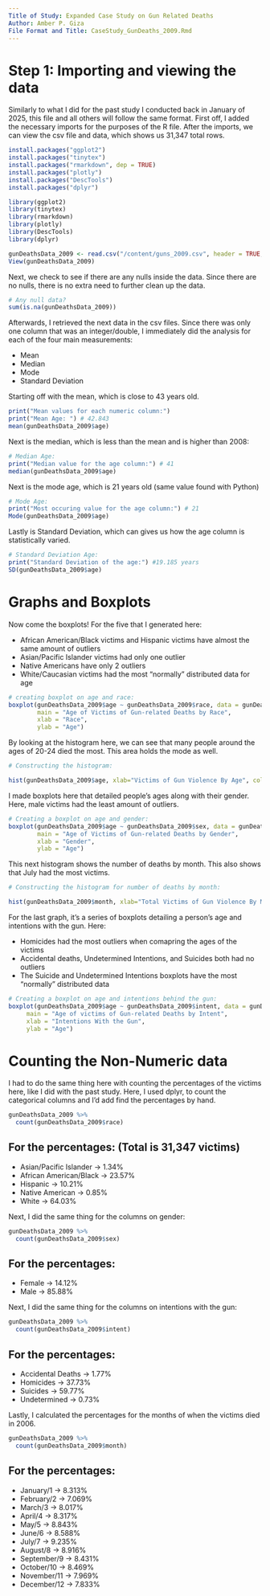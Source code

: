 ---
Title of Study: Expanded Case Study on Gun Related Deaths 
Author: Amber P. Giza
File Format and Title: CaseStudy_GunDeaths_2009.Rmd
---

# Step 1: Importing and viewing the data

Similarly to what I did for the past study I conducted back in January of 2025, 
this file and all others will follow the same format. First off, I added the necessary 
imports for the purposes of the R file. After the imports, we can view the csv file 
and data, which shows us 31,347 total rows. 

```{r}
install.packages("ggplot2")
install.packages("tinytex")
install.packages("rmarkdown", dep = TRUE)
install.packages("plotly")
install.packages("DescTools")
install.packages("dplyr")

library(ggplot2)
library(tinytex)
library(rmarkdown)
library(plotly)
library(DescTools)
library(dplyr)

gunDeathsData_2009 <- read.csv("/content/guns_2009.csv", header = TRUE, sep = ",")
View(gunDeathsData_2009)
```

Next, we check to see if there are any nulls inside the data. Since there are no nulls,
there is no extra need to further clean up the data.

```{r}
# Any null data?
sum(is.na(gunDeathsData_2009))
```

Afterwards, I retrieved the next data in the csv files. Since there was only one column
that was an integer/double, I immediately did the analysis for each of the four main measurements:

* Mean
* Median
* Mode
* Standard Deviation

Starting off with the mean, which is close to 43 years old.

```{r}
print("Mean values for each numeric column:")
print("Mean Age: ") # 42.843
mean(gunDeathsData_2009$age)
```

Next is the median, which is less than the mean and is higher than 2008:

```{r}
# Median Age:
print("Median value for the age column:") # 41
median(gunDeathsData_2009$age)
```

Next is the mode age, which is 21 years old (same value found with Python)

```{r}
# Mode Age:
print("Most occuring value for the age column:") # 21
Mode(gunDeathsData_2009$age)
```

Lastly is Standard Deviation, which can gives us how the age column is statistically varied.

```{r}
# Standard Deviation Age:
print("Standard Deviation of the age:") #19.185 years
SD(gunDeathsData_2009$age)
```

# Graphs and Boxplots

Now come the boxplots! For the five that I generated here:

* African American/Black victims and Hispanic victims have almost the same amount of outliers
* Asian/Pacific Islander victims had only one outlier
* Native Americans have only 2 outliers
* White/Caucasian victims had the most "normally" distributed data for age

```{r, echo=FALSE}
# creating boxplot on age and race:
boxplot(gunDeathsData_2009$age ~ gunDeathsData_2009$race, data = gunDeathsData_2009,
        main = "Age of Victims of Gun-related Deaths by Race",
        xlab = "Race",
        ylab = "Age")
```

By looking at the histogram here, we can see that many people around the ages of 20-24
died the most. This area holds the mode as well.

```{r, echo=FALSE}
# Constructing the histogram:

hist(gunDeathsData_2009$age, xlab="Victims of Gun Violence By Age", col = "red", border = "black")
```

I made boxplots here that detailed people's ages along with their gender. Here, male victims
had the least amount of outliers.

```{r, echo=FALSE}
# Creating a boxplot on age and gender:
boxplot(gunDeathsData_2009$age ~ gunDeathsData_2009$sex, data = gunDeathsData_2009,
        main = "Age of Victims of Gun-related Deaths by Gender",
        xlab = "Gender",
        ylab = "Age")
```

This next histogram shows the number of deaths by month. This also shows that July had the most 
victims.

```{r, echo=FALSE}
# Constructing the histogram for number of deaths by month:

hist(gunDeathsData_2009$month, xlab="Total Victims of Gun Violence By Month", col = "blue", border = "black")
```

For the last graph, it's a series of boxplots detailing a person's age and intentions with the gun.
Here:

* Homicides had the most outliers when comapring the ages of the victims
* Accidental deaths, Undetermined Intentions, and Suicides both had no outliers
* The Suicide and Undetermined Intentions boxplots have the most "normally" distributed data

```{r, echo=FALSE}
# Creating a boxplot on age and intentions behind the gun:
boxplot(gunDeathsData_2009$age ~ gunDeathsData_2009$intent, data = gunDeathsData_2009,
     main = "Age of victims of Gun-related Deaths by Intent",
     xlab = "Intentions With the Gun",
     ylab = "Age")
```
# Counting the Non-Numeric data

I had to do the same thing here with counting the percentages of the victims here, like I did with 
the past study. Here, I used dplyr, to count the categorical columns and I'd add find the percentages
by hand. 

```{r}
gunDeathsData_2009 %>%
  count(gunDeathsData_2009$race)
```

## For the percentages: (Total is 31,347 victims)
* Asian/Pacific Islander -> 1.34%
* African American/Black -> 23.57%
* Hispanic -> 10.21%
* Native American -> 0.85%
* White -> 64.03%

Next, I did the same thing for the columns on gender:

```{r}
gunDeathsData_2009 %>%
  count(gunDeathsData_2009$sex)
```

## For the percentages:
* Female -> 14.12%
* Male -> 85.88%

Next, I did the same thing for the columns on intentions with the gun:

```{r}
gunDeathsData_2009 %>%
  count(gunDeathsData_2009$intent)
```

## For the percentages:
* Accidental Deaths -> 1.77%
* Homicides -> 37.73%
* Suicides -> 59.77%
* Undetermined -> 0.73%

Lastly, I calculated the percentages for the months of when the victims died in 2006.

```{r}
gunDeathsData_2009 %>%
  count(gunDeathsData_2009$month)
```

## For the percentages:
* January/1 -> 8.313%
* February/2 -> 7.069%
* March/3 -> 8.017%
* April/4 -> 8.317%
* May/5 -> 8.843%
* June/6 -> 8.588%
* July/7 -> 9.235%
* August/8 -> 8.916%
* September/9 -> 8.431%
* October/10 -> 8.469%
* November/11 -> 7.969%
* December/12 -> 7.833%